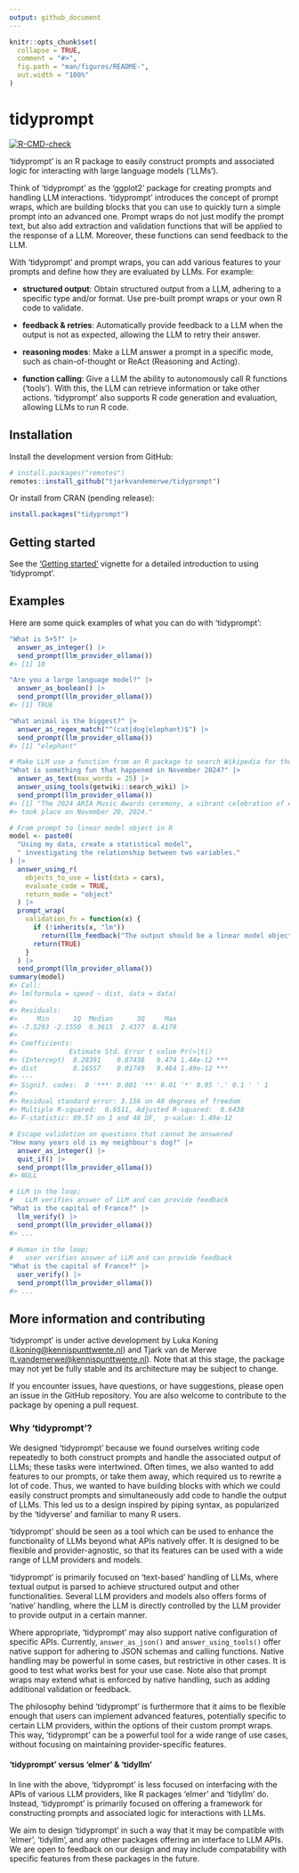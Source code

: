 ```yaml
---
output: github_document
---
```


<!-- README.md is generated from README.Rmd. Please edit that file -->

```r
knitr::opts_chunk$set(
  collapse = TRUE,
  comment = "#>",
  fig.path = "man/figures/README-",
  out.width = "100%"
)
```

# tidyprompt

<!-- badges: start -->
[![R-CMD-check](https://github.com/tjarkvandemerwe/tidyprompt/actions/workflows/R-CMD-check.yaml/badge.svg)](https://github.com/tjarkvandemerwe/tidyprompt/actions/workflows/R-CMD-check.yaml)
<!-- badges: end -->

'tidyprompt' is an R package to easily construct prompts and associated logic for interacting with 
large language models ('LLMs'). 

Think of ‘tidyprompt’ as the 'ggplot2' package for creating prompts and 
handling LLM interactions.
'tidyprompt' introduces the concept of prompt wraps, which are building
blocks that you can use to quickly turn a simple prompt into an advanced
one. Prompt wraps do not just modify the prompt text, but also add
extraction and validation functions that will be applied to the response
of a LLM. Moreover, these functions can send feedback to the LLM.

With 'tidyprompt' and prompt wraps, you can add various 
features to your prompts and define how they are evaluated by LLMs. For example:

- **structured output**: Obtain structured output from a LLM, adhering
  to a specific type and/or format. Use pre-built prompt wraps or your
  own R code to validate.
  
- **feedback & retries**: Automatically provide feedback to a LLM when
  the output is not as expected, allowing the LLM to retry their answer.
  
- **reasoning modes**: Make a LLM answer a prompt in a specific mode,
  such as chain-of-thought or ReAct (Reasoning and Acting).
  
- **function calling**: Give a LLM the ability to autonomously call R
  functions (‘tools’). With this, the LLM can retrieve information or
  take other actions. ‘tidyprompt’ also supports R code generation and
  evaluation, allowing LLMs to run R code.

## Installation

Install the development version from GitHub:
``` r
# install.packages("remotes")
remotes::install_github("tjarkvandemerwe/tidyprompt")
```

Or install from CRAN (pending release):
``` r
install.packages("tidyprompt")
```

## Getting started

See the ['Getting started'](https://tjarkvandemerwe.github.io/tidyprompt/articles/getting_started.html) vignette 
for a detailed introduction to using 'tidyprompt'.

## Examples

Here are some quick examples of what you can do with 'tidyprompt':

``` r
"What is 5+5?" |>
  answer_as_integer() |>
  send_prompt(llm_provider_ollama())
#> [1] 10
```


``` r
"Are you a large language model?" |>
  answer_as_boolean() |>
  send_prompt(llm_provider_ollama())
#> [1] TRUE
```


``` r
"What animal is the biggest?" |>
  answer_as_regex_match("^(cat|dog|elephant)$") |>
  send_prompt(llm_provider_ollama())
#> [1] "elephant"
```


``` r
# Make LLM use a function from an R package to search Wikipedia for the answer
"What is something fun that happened in November 2024?" |>
  answer_as_text(max_words = 25) |>
  answer_using_tools(getwiki::search_wiki) |>
  send_prompt(llm_provider_ollama())
#> [1] "The 2024 ARIA Music Awards ceremony, a vibrant celebration of Australian music,
#> took place on November 20, 2024."
```


``` r
# From prompt to linear model object in R
model <- paste0(
  "Using my data, create a statistical model",
  " investigating the relationship between two variables."
) |>
  answer_using_r(
    objects_to_use = list(data = cars),
    evaluate_code = TRUE,
    return_mode = "object"
  ) |>
  prompt_wrap(
    validation_fn = function(x) {
      if (!inherits(x, "lm"))
        return(llm_feedback("The output should be a linear model object."))
      return(TRUE)
    }
  ) |>
  send_prompt(llm_provider_ollama())
summary(model)
#> Call:
#> lm(formula = speed ~ dist, data = data)
#> 
#> Residuals:
#>     Min      1Q  Median      3Q     Max 
#> -7.5293 -2.1550  0.3615  2.4377  6.4179 
#> 
#> Coefficients:
#>             Estimate Std. Error t value Pr(>|t|)    
#> (Intercept)  8.28391    0.87438   9.474 1.44e-12 ***
#> dist         0.16557    0.01749   9.464 1.49e-12 ***
#> ---
#> Signif. codes:  0 '***' 0.001 '**' 0.01 '*' 0.05 '.' 0.1 ' ' 1
#> 
#> Residual standard error: 3.156 on 48 degrees of freedom
#> Multiple R-squared:  0.6511,	Adjusted R-squared:  0.6438 
#> F-statistic: 89.57 on 1 and 48 DF,  p-value: 1.49e-12
```



``` r
# Escape validation on questions that cannot be answered
"How many years old is my neighbour's dog?" |>
  answer_as_integer() |>
  quit_if() |>
  send_prompt(llm_provider_ollama())
#> NULL
``` 



``` r
# LLM in the loop; 
#   LLM verifies answer of LLM and can provide feedback
"What is the capital of France?" |>
  llm_verify() |>
  send_prompt(llm_provider_ollama())
#> ...
  
# Human in the loop; 
#   user verifies answer of LLM and can provide feedback
"What is the capital of France?" |>
  user_verify() |>
  send_prompt(llm_provider_ollama())
#> ...
```


## More information and contributing

‘tidyprompt’ is under active development by Luka Koning
(<l.koning@kennispunttwente.nl>) and Tjark van de Merwe
(<t.vandemerwe@kennispunttwente.nl>). Note that at this stage, the
package may not yet be fully stable and its architecture may be subject to
change.

If you encounter issues, have questions, or have suggestions, please open
an issue in the GitHub repository. You are also welcome to contribute to the
package by opening a pull request.


### Why ‘tidyprompt’?

We designed 'tidyprompt' because we found ourselves writing code
repeatedly to both construct prompts and handle the associated
output of LLMs; these tasks were intertwined. Often times, we also wanted
to add features to our prompts, or take them away, which required us to
rewrite a lot of code. Thus, we wanted to have building 
blocks with which we could easily construct prompts and simultaneously
add code to handle the output of LLMs. This led us to a design inspired
by piping syntax, as popularized by the 'tidyverse' and familiar to many
R users.

‘tidyprompt’ should be seen as a tool which can be used to enhance the
functionality of LLMs beyond what APIs natively offer. It is designed to
be flexible and provider-agnostic, so that its features can be used with
a wide range of LLM providers and models.

‘tidyprompt’ is primarily focused on ‘text-based’ handling of LLMs,
where textual output is parsed to achieve structured output and other
functionalities. Several LLM providers and models also offers forms of
‘native’ handling, where the LLM is directly controlled by the LLM
provider to provide output in a certain manner.

Where appropriate, ‘tidyprompt’ may also support native configuration of
specific APIs. Currently, `answer_as_json()` and `answer_using_tools()`
offer native support for adhering to JSON schemas and calling functions.
Native handling may be powerful in some cases, but restrictive in other
cases. It is good to test what works best for your use case. Note also
that prompt wraps may extend what is enforced by native handling, such
as adding additional validation or feedback.

The philosophy behind ‘tidyprompt’ is furthermore that it aims to be
flexible enough that users can implement advanced features, potentially
specific to certain LLM providers, within the options of their custom
prompt wraps. This way, ‘tidyprompt’ can be a powerful tool for a wide
range of use cases, without focusing on maintaining provider-specific
features.

#### ‘tidyprompt’ versus ‘elmer’ & ‘tidyllm’

In line with the above, ‘tidyprompt’ is less focused on
interfacing with the APIs of various LLM providers, like R packages
‘elmer’ and ‘tidyllm’ do. Instead, ‘tidyprompt’ is primarily focused on
offering a framework for constructing prompts and associated logic for
interactions with LLMs.

We aim to design ‘tidyprompt’ in such a way that it may be compatible
with ‘elmer’, ‘tidyllm’, and any other packages offering an interface to
LLM APIs. We are open to feedback on our design and may include
compatability with specific features from these packages in the future.
